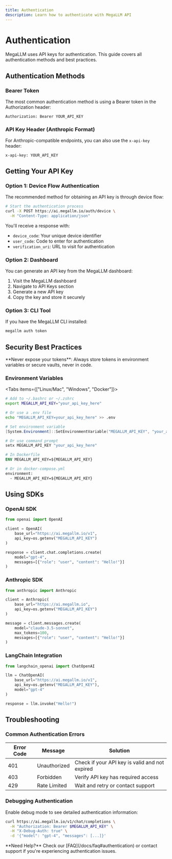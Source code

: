 ```yaml
---
title: Authentication
description: Learn how to authenticate with MegaLLM API
---
```



# Authentication

MegaLLM uses API keys for authentication. This guide covers all authentication methods and best practices.

## Authentication Methods

### Bearer Token

The most common authentication method is using a Bearer token in the Authorization header:

```http
Authorization: Bearer YOUR_API_KEY
```

### API Key Header (Anthropic Format)

For Anthropic-compatible endpoints, you can also use the `x-api-key` header:

```http
x-api-key: YOUR_API_KEY
```

## Getting Your API Key

<Steps>
<Step>

### Option 1: Device Flow Authentication

The recommended method for obtaining an API key is through device flow:

```bash
# Start the authentication process
curl -X POST https://ai.megallm.io/auth/device \
  -H "Content-Type: application/json"
```

You'll receive a response with:
- `device_code`: Your unique device identifier
- `user_code`: Code to enter for authentication
- `verification_uri`: URL to visit for authentication

</Step>

<Step>

### Option 2: Dashboard

You can generate an API key from the MegaLLM dashboard:

1. Visit the MegaLLM dashboard
2. Navigate to API Keys section
3. Generate a new API key
4. Copy the key and store it securely

</Step>

<Step>

### Option 3: CLI Tool

If you have the MegaLLM CLI installed:

```bash
megallm auth token
```

</Step>
</Steps>

## Security Best Practices

<Callout type="warning">
  **Never expose your tokens**: Always store tokens in environment variables or secure vaults, never in code.
</Callout>

### Environment Variables

<Tabs items={["Linux/Mac", "Windows", "Docker"]}>
<Tab value="Linux/Mac">

```bash
# Add to ~/.bashrc or ~/.zshrc
export MEGALLM_API_KEY="your_api_key_here"

# Or use a .env file
echo "MEGALLM_API_KEY=your_api_key_here" >> .env
```

</Tab>
<Tab value="Windows">

```powershell
# Set environment variable
[System.Environment]::SetEnvironmentVariable("MEGALLM_API_KEY", "your_api_key_here", "User")

# Or use command prompt
setx MEGALLM_API_KEY "your_api_key_here"
```

</Tab>
<Tab value="Docker">

```dockerfile
# In Dockerfile
ENV MEGALLM_API_KEY=${MEGALLM_API_KEY}

# Or in docker-compose.yml
environment:
  - MEGALLM_API_KEY=${MEGALLM_API_KEY}
```

</Tab>
</Tabs>

## Using SDKs

### OpenAI SDK

```python
from openai import OpenAI

client = OpenAI(
    base_url="https://ai.megallm.io/v1",
    api_key=os.getenv("MEGALLM_API_KEY")
)

response = client.chat.completions.create(
    model="gpt-4",
    messages=[{"role": "user", "content": "Hello!"}]
)
```

### Anthropic SDK

```python
from anthropic import Anthropic

client = Anthropic(
    base_url="https://ai.megallm.io",
    api_key=os.getenv("MEGALLM_API_KEY")
)

message = client.messages.create(
    model="claude-3.5-sonnet",
    max_tokens=100,
    messages=[{"role": "user", "content": "Hello!"}]
)
```

### LangChain Integration

```python
from langchain_openai import ChatOpenAI

llm = ChatOpenAI(
    base_url="https://ai.megallm.io/v1",
    api_key=os.getenv("MEGALLM_API_KEY"),
    model="gpt-4"
)

response = llm.invoke("Hello!")
```

## Troubleshooting

### Common Authentication Errors

| Error Code | Message | Solution |
|------------|---------|----------|
| 401 | Unauthorized | Check if your API key is valid and not expired |
| 403 | Forbidden | Verify API key has required access |
| 429 | Rate Limited | Wait and retry or contact support |

### Debugging Authentication

Enable debug mode to see detailed authentication information:

```bash
curl https://ai.megallm.io/v1/chat/completions \
  -H "Authorization: Bearer $MEGALLM_API_KEY" \
  -H "X-Debug-Auth: true" \
  -d '{"model": "gpt-4", "messages": [...]}'
```

<Callout type="info">
  **Need Help?** Check our [FAQ](/docs/faq#authentication) or contact support if you're experiencing authentication issues.
</Callout>